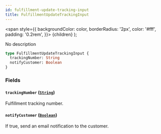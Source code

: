 ```yaml
---
id: fulfillment-update-tracking-input
title: FulfillmentUpdateTrackingInput
---
```


<span
style={{
      backgroundColor: color,
      borderRadius: '2px',
      color: '#fff',
      padding: '0.2rem',
    }}>
{children}
</span>
);

No description

```graphql
type FulfillmentUpdateTrackingInput {
  trackingNumber: String
  notifyCustomer: Boolean
}
```

### Fields

#### `trackingNumber` ([`String`](/api-reference/scalars/string.mdx))

Fulfillment tracking number.

#### `notifyCustomer` ([`Boolean`](/api-reference/scalars/boolean.mdx))

If true, send an email notification to the customer.
